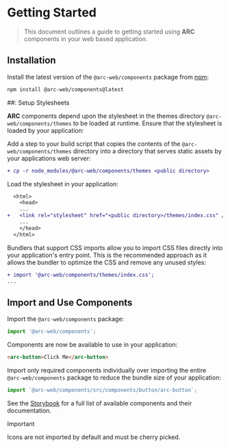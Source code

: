 # Getting Started

> This document outlines a guide to getting started using **ARC** components in your web based application.

## Installation

Install the latest version of the `@arc-web/components` package from [npm](https://www.npmjs.com/package/@arc-web/components):

```sh
npm install @arc-web/components@latest
```

##: Setup Stylesheets

**ARC** components depend upon the stylesheet in the themes directory `@arc-web/components/themes` to be loaded at runtime. Ensure that the stylesheet is loaded by your application:

Add a step to your build script that copies the contents of the `@arc-web/components/themes` directory into a directory that serves static assets by your applications web server:

```diff
+ cp -r node_modules/@arc-web/components/themes <public directory>
```

Load the stylesheet in your application:

```diff
  <html>
    <head>
    ...
+   <link rel="stylesheet" href="<public directory>/themes/index.css" />
    ...
    </head>
  </html>
```

Bundlers that support CSS imports allow you to import CSS files directly into your application's entry point. This is the recommended approach as it allows the bundler to optimize the CSS and remove any unused styles:

```diff
+ import '@arc-web/components/themes/index.css';
...
```

## Import and Use Components

Import the `@arc-web/components` package:

```ts
import '@arc-web/components';
```

Components are now be available to use in your application:

```html
<arc-button>Click Me</arc-button>
```

Import only required components individually over importing the entire `@arc-web/components` package to reduce the bundle size of your application:

```ts
import `@arc-web/components/src/components/button/arc-button`;
```

See the [Storybook](https://arc.arup.com) for a full list of available components and their documentation.

> [!IMPORTANT]
> Icons are not imported by default and must be cherry picked.
